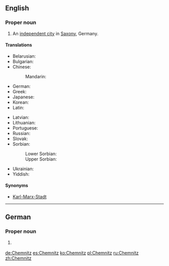 ==English==
{{wikipedia|lang=en}}

===Proper noun===
{{en-proper noun}}

# An [[independent city]] in [[Saxony]], Germany.

====Translations====
{{trans-top|city in Saxony}}
* Belarusian: {{t|be|Кемніц|m}}
* Bulgarian: {{t|bg|Кемниц|m}}
* Chinese:
*: Mandarin: {{t|cmn|开姆尼茨|tr=Kāimǔnící}}
* German: {{t+|de|Chemnitz|n}}
* Greek: {{t+|el|Κέμνιτς}}
* Japanese: {{t|ja|ケムニッツ|tr=Kemunittsu}}
* Korean: {{t|ko|켐니츠|tr=Kemnicheu}}
* Latin: {{t|la|Chemnicium}}
{{trans-mid}}
* Latvian: {{t|lv|Hemnica|f}}
* Lithuanian: {{t|lt|Chemnicas|m}}
* Portuguese: {{t|pt|Chemnitz|f}}
* Russian: {{t|ru|Хемниц|m}}
* Slovak: {{t|sk|Kamenica|f}}
* Sorbian:
*: Lower Sorbian: {{t|dsb|Kamjenica|f}}
*: Upper Sorbian: {{t|hsb|Kamjenica|f}}
* Ukrainian: {{t|uk|Хемніц|m}}
* Yiddish: {{t|yi|קעמניץ|tr=Kemnits|n}}
{{trans-bottom}}

====Synonyms====
* [[Karl-Marx-Stadt]] {{qualifier|former name of Chemnitz in [[GDR]] times)}}

{{catlangcode|en|Cities}}
{{catlangcode|en|Germany}}

----

==German==
{{wikipedia|lang=de}}

===Proper noun===
{{de-proper noun|n}}

# {{l|en|Chemnitz}} {{gloss|city in Saxony, Germany}}

{{catlangcode|de|Cities}}
{{catlangcode|de|Germany}}

[[de:Chemnitz]]
[[es:Chemnitz]]
[[ko:Chemnitz]]
[[pl:Chemnitz]]
[[ru:Chemnitz]]
[[zh:Chemnitz]]